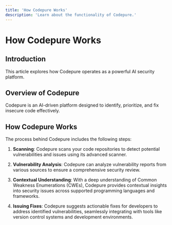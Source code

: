 ```yaml
---
title: 'How Codepure Works'
description: 'Learn about the functionality of Codepure.'
---
```


# How Codepure Works  

## Introduction  

This article explores how Codepure operates as a powerful AI security platform.  

## Overview of Codepure  

Codepure is an AI-driven platform designed to identify, prioritize, and fix insecure code effectively.  

## How Codepure Works  

The process behind Codepure includes the following steps:

1. **Scanning**: Codepure scans your code repositories to detect potential vulnerabilities and issues using its advanced scanner.  

2. **Vulnerability Analysis**: Codepure can analyze vulnerability reports from various sources to ensure a comprehensive security review.  

3. **Contextual Understanding**: With a deep understanding of Common Weakness Enumerations (CWEs), Codepure provides contextual insights into security issues across supported programming languages and frameworks.  

4. **Issuing Fixes**: Codepure suggests actionable fixes for developers to address identified vulnerabilities, seamlessly integrating with tools like version control systems and development environments.
